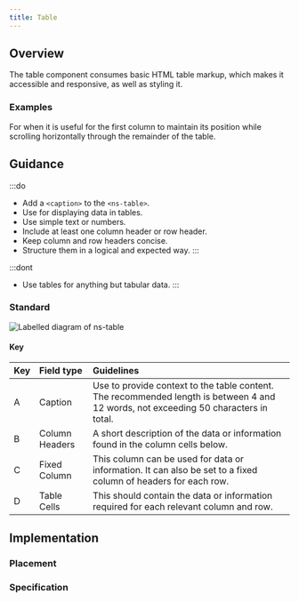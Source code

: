 ```yaml
---
title: Table
---
```




## Overview

<CompDetails name={componentName} />

The table component consumes basic HTML table markup, which makes it accessible and responsive, as well as styling it.

### Examples

<Tabs>
  <TabItem label="Standard">
    <ExampleViewer type="standard" />
  </TabItem>
  <TabItem label="Fixed column">
 For when it is useful for the first column to maintain its position while scrolling horizontally through the remainder of the table.
    <ExampleViewer type="standard-fixed-column" />
  </TabItem>
</Tabs>

## Guidance

:::do
- Add a `<caption>` to the `<ns-table>`.
- Use for displaying data in tables.
- Use simple text or numbers.
- Include at least one column header or row header.
- Keep column and row headers concise.
- Structure them in a logical and expected way.
:::

:::dont
- Use tables for anything but tabular data.
:::

### Standard

![Labelled diagram of ns-table](@assets/components/ns-table/guidance.webp)

#### Key

| Key | Field type | Guidelines |
| :--- | :--- | :--- |
| <span class="marker">A</span> | Caption | Use to provide context to the table content. The recommended length is between 4 and 12 words, not exceeding 50 characters in total. |
| <span class="marker">B</span> | Column Headers | A short description of the data or information found in the column cells below. |
| <span class="marker">C</span> | Fixed Column | This column can be used for data or information. It can also be set to a fixed column of headers for each row. |
| <span class="marker">D</span> | Table Cells | This should contain the data or information required for each relevant column and row. |

## Implementation

### Placement

<Placement name={componentName} />

### Specification

<Specification name={componentName} />
